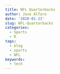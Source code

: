 ---
title: NFL Quarterbacks
author: Jose Alfaro
date: '2020-01-23'
slug: NFL-Quarterbacks
categories:
  - Sports
  - R
tags:
  - blog
  - sports
  - NFL
keywords:
  - tech
---

<!--more-->
